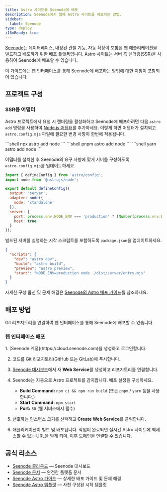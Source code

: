 ```yaml
---
title: Astro 사이트를 Seenode에 배포
description: Seenode에서 웹에 Astro 사이트를 배포하는 방법.
sidebar:
  label: Seenode
type: deploy
i18nReady: true
---
```


[Seenode](https://seenode.com)는 데이터베이스, 내장된 관찰 기능, 자동 확장이 포함된 웹 애플리케이션을 빌드하고 배포하기 위한 배포 플랫폼입니다. Astro 사이트는 서버 측 렌더링(SSR)을 사용하여 Seenode에 배포할 수 있습니다.

이 가이드에는 웹 인터페이스를 통해 Seenode에 배포하는 방법에 대한 지침이 포함되어 있습니다.

## 프로젝트 구성

### SSR용 어댑터

Astro 프로젝트에서 요청 시 렌더링을 활성화하고 Seenode에 배포하려면 다음 `astro add` 명령을 사용하여 [Node.js 어댑터](/ko/guides/integrations-guide/node/)를 추가하세요. 이렇게 하면 어댑터가 설치되고 `astro.config.mjs` 파일에 필요한 변경 사항이 한번에 적용됩니다.

<PackageManagerTabs>
  <Fragment slot="npm">
  ```shell
  npx astro add node
  ```
  </Fragment>
  <Fragment slot="pnpm">
  ```shell
  pnpm astro add node
  ```
  </Fragment>
  <Fragment slot="yarn">
  ```shell
  yarn astro add node
  ```
  </Fragment>
</PackageManagerTabs>

어댑터를 설치한 후 Seenode의 요구 사항에 맞게 서버를 구성하도록 `astro.config.mjs`를 업데이트하세요.

```js title="astro.config.mjs" ins={6-11}
import { defineConfig } from 'astro/config';
import node from '@astrojs/node';

export default defineConfig({
  output: 'server',
  adapter: node({
    mode: 'standalone'
  }),
  server: {
    port: process.env.NODE_ENV === 'production' ? (Number(process.env.PORT) || 80) : 4321,
    host: true
  }
});
```

빌드된 서버를 실행하는 시작 스크립트를 포함하도록 `package.json`을 업데이트하세요.

```json title="package.json" ins={6}
{
  "scripts": {
    "dev": "astro dev",
    "build": "astro build",
    "preview": "astro preview",
    "start": "NODE_ENV=production node ./dist/server/entry.mjs"
  }
}
```

<ReadMore>자세한 구성 옵션 및 문제 해결은 [Seenode의 Astro 배포 가이드](https://seenode.com/docs/frameworks/javascript/astro/)를 참조하세요.</ReadMore>

## 배포 방법

Git 리포지토리를 연결하여 웹 인터페이스를 통해 Seenode에 배포할 수 있습니다.

### 웹 인터페이스 배포

<Steps>
1. [Seenode 계정](https://cloud.seenode.com)을 생성하고 로그인합니다.

2. 코드를 Git 리포지토리(GitHub 또는 GitLab)에 푸시합니다.

3. [Seenode 대시보드](https://cloud.seenode.com/dashboard/applications/web/create)에서 새 **Web Service**를 생성하고 리포지토리를 연결합니다.

4. Seenode는 자동으로 Astro 프로젝트를 감지합니다. 배포 설정을 구성하세요.

   - **Build Command:** `npm ci && npm run build` (또는 `pnpm` / `yarn` 등을 사용합니다.)
   - **Start Command:** `npm start`
   - **Port:** `80` (웹 서비스에서 필수)

5. 선호하는 인스턴스 크기를 선택하고 **Create Web Service**를 클릭합니다.

6. 애플리케이션이 빌드 및 배포됩니다. 작업이 완료되면 실시간 Astro 사이트에 액세스할 수 있는 URL을 받게 되며, 이후 도메인을 연결할 수 있습니다.
</Steps>

## 공식 리소스

- [Seenode 클라우드](https://cloud.seenode.com) — Seenode 대시보드
- [Seenode 문서](https://seenode.com/docs) — 완전한 플랫폼 문서
- [Seenode Astro 가이드](https://seenode.com/docs/frameworks/javascript/astro/) — 상세한 배포 가이드 및 문제 해결
- [Seenode Astro 템플릿](https://github.com/seenode/example-astro) — 사전 구성된 시작 템플릿
